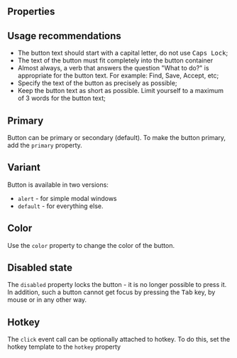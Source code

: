 
<Meta of={Stories} />

<Intro name="Button" description="A button initiates an instantaneous action." />

<Canvas>
  <Story of={Stories.Basic} />
</Canvas>

## Properties

<Props />

## Usage recommendations

- The button text should start with a capital letter, do not use <kbd>Caps Lock</kbd>;
- The text of the button must fit completely into the button container
- Almost always, a verb that answers the question "What to do?" is appropriate for the button text. For example: Find, Save, Accept, etc;
- Specify the text of the button as precisely as possible;
- Keep the button text as short as possible. Limit yourself to a maximum of 3 words for the button text;

## Primary

Button can be primary or secondary (default). To make the button primary, add the `primary` property.

<Canvas>
  <Story of={Stories.Primary} />
</Canvas>

## Variant

Button is available in two versions:

- `alert` - for simple modal windows
- `default` - for everything else.

<Canvas>
  <Story of={Stories.Variant} />
</Canvas>

## Color

Use the `color` property to change the color of the button.

<Canvas>
  <Story of={Stories.Color} />
</Canvas>

## Disabled state

The `disabled` property locks the button - it is no longer possible to press it. In addition, such a button cannot get focus by pressing the <kbd>Tab</kbd> key, by mouse or in any other way.

<Canvas>
  <Story of={Stories.Disabled} />
</Canvas>

## Hotkey

The `click` event call can be optionally attached to hotkey. To do this, set the hotkey template to the `hotkey` property

<Canvas>
  <Story of={Stories.Hotkey} />
</Canvas>
